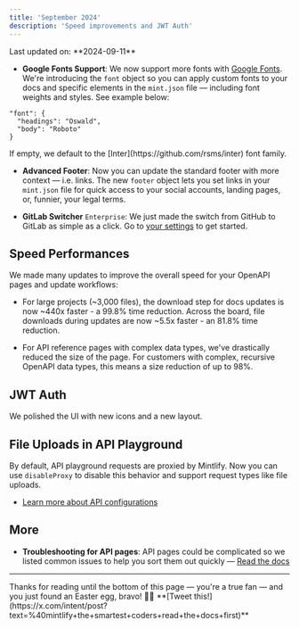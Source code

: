 ```yaml
---
title: 'September 2024'
description: 'Speed improvements and JWT Auth'
---
```


<Info>
    Last updated on: **2024-09-11**
</Info>

- **Google Fonts Support**: We now support more fonts with [Google Fonts](https://fonts.google.com/). We're introducing the `font` object so you can apply custom fonts to your docs and specific elements in the `mint.json` file — including font weights and styles. See example below:
```
"font": {
  "headings": "Oswald",
  "body": "Roboto"
}
``` 
<Info>
  If empty, we default to the [Inter](https://github.com/rsms/inter) font family.
</Info>

- **Advanced Footer**: Now you can update the standard footer with more context — i.e. links. The new `footer` object lets you set links in your `mint.json` file for quick access to your social accounts, landing pages, or, funnier, your legal terms.

- **GitLab Switcher** `Enterprise`: We just made the switch from GitHub to GitLab as simple as a click. Go to [your settings](https://dashboard.mintlify.com/settings) to get started.

## Speed Performances

We made many updates to improve the overall speed for your OpenAPI pages and update workflows:

- For large projects (~3,000 files), the download step for docs updates is now ~440x faster - a 99.8% time reduction. Across the board, file downloads during updates are now ~5.5x faster - an 81.8% time reduction.

- For API reference pages with complex data types, we've drastically reduced the size of the page. For customers with complex, recursive OpenAPI data types, this means a size reduction of up to 98%.

## JWT Auth

We polished the UI with new icons and a new layout.

## File Uploads in API Playground

By default, API playground requests are proxied by Mintlify. Now you can use `disableProxy` to disable this behavior and support request types like file uploads.

- [Learn more about API configurations](/settings/global#api-configurations)

## More

- **Troubleshooting for API pages**: API pages could be complicated so we listed common issues to help you sort them out quickly — [Read the docs](/api-playground/troubleshooting)

---

<Accordion title="That's all, folks!">
  Thanks for reading until the bottom of this page — you're a true fan — and you
  just found an Easter egg, bravo! 🎉🎉 **[Tweet
  this!](https://x.com/intent/post?text=%40mintlify+the+smartest+coders+read+the+docs+first)**
</Accordion>
